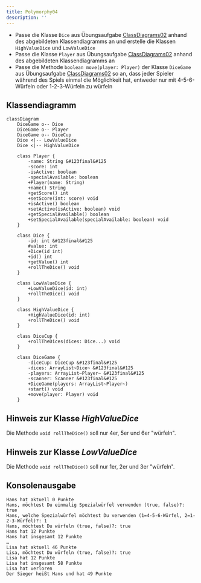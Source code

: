 ```yaml
---
title: Polymorphy04
description: ''
---
```



- Passe die Klasse `Dice` aus Übungsaufgabe
  [ClassDiagrams02](../uml/class-diagrams02) anhand des abgebildeten
  Klassendiagramms an und erstelle die Klassen `HighValueDice` und
  `LowValueDice`
- Passe die Klasse `Player` aus Übungsaufgabe
  [ClassDiagrams02](../uml/class-diagrams02) anhand des abgebildeten
  Klassendiagramms an
- Passe die Methode `boolean move(player: Player)` der Klasse `DiceGame` aus
  Übungsaufgabe [ClassDiagrams02](../uml/class-diagrams02) so an, dass jeder
  Spieler während des Spiels einmal die Möglichkeit hat, entweder nur mit
  4-5-6-Würfeln oder 1-2-3-Würfeln zu würfeln

## Klassendiagramm

```mermaid
classDiagram
    DiceGame o-- Dice
    DiceGame o-- Player
    DiceGame o-- DiceCup
    Dice <|-- LowValueDice
    Dice <|-- HighValueDice

    class Player {
        -name: String &#123final&#125
        -score: int
        -isActive: boolean
        -specialAvailable: boolean
        +Player(name: String)
        +name() String
        +getScore() int
        +setScore(int: score) void
        +isActive() boolean
        +setActive(isActive: boolean) void
        +getSpecialAvailable() boolean
        +setSpecialAvailable(specialAvailable: boolean) void
    }

    class Dice {
        -id: int &#123final&#125
        #value: int
        +Dice(id int)
        +id() int
        +getValue() int
        +rollTheDice() void
    }

    class LowValueDice {
        +LowValueDice(id: int)
        +rollTheDice() void
    }

    class HighValueDice {
        +HighValueDice(id: int)
        +rollTheDice() void
    }

    class DiceCup {
        +rollTheDices(dices: Dice...) void
    }

    class DiceGame {
        -diceCup: DiceCup &#123final&#125
        -dices: ArrayList~Dice~ &#123final&#125
        -players: ArrayList~Player~ &#123final&#125
        -scanner: Scanner &#123final&#125
        +DiceGame(players: ArrayList~Player~)
        +start() void
        +move(player: Player) void
    }
```

## Hinweis zur Klasse _HighValueDice_

Die Methode `void rollTheDice()` soll nur 4er, 5er und 6er "würfeln".

## Hinweis zur Klasse _LowValueDice_

Die Methode `void rollTheDice()` soll nur 1er, 2er und 3er "würfeln".

## Konsolenausgabe

```console
Hans hat aktuell 0 Punkte
Hans, möchtest Du einmalig Spezialwürfel verwenden (true, false)?: true
Hans, welche Spezialwürfel möchtest Du verwenden (1=4-5-6-Würfel, 2=1-2-3-Würfel)?: 1
Hans, möchtest Du würfeln (true, false)?: true
Hans hat 12 Punkte
Hans hat insgesamt 12 Punkte
…
Lisa hat aktuell 46 Punkte
Lisa, möchtest Du würfeln (true, false)?: true
Lisa hat 12 Punkte
Lisa hat insgesamt 58 Punkte
Lisa hat verloren
Der Sieger heißt Hans und hat 49 Punkte
```

<Exercise pullRequest="44" branchSuffix="polymorphy/04" />
